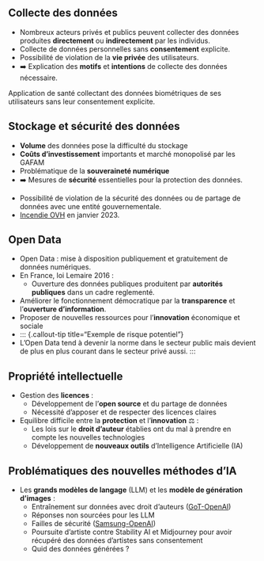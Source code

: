 ## Collecte des données

- Nombreux acteurs privés et publics peuvent collecter des données produites [**directement**]{.orange} ou [**indirectement**]{.orange} par les individus.
- Collecte de données personnelles sans [**consentement**]{.orange} explicite.
- Possibilité de violation de la [**vie privée**]{.orange} des utilisateurs.
- ➡️ Explication des [**motifs**]{.orange} et [**intentions**]{.orange} de collecte des données nécessaire.

::: {.callout-tip title="Exemple de risque potentiel"}
Application de santé collectant des données biométriques de ses utilisateurs sans leur consentement explicite.
:::

## Stockage et sécurité des données

- [**Volume**]{.orange} des données pose la difficulté du stockage
- [**Coûts d'investissement**]{.orange} importants et marché monopolisé par les GAFAM
- Problématique de la [**souveraineté numérique**]{.orange}
- ➡️ Mesures de [**sécurité**]{.orange} essentielles pour la protection des données.

::: {.callout-tip title="Exemple de risque potentiel"}
- Possibilité de violation de la sécurité des données ou de partage de données avec une entité gouvernementale.
- [Incendie OVH](https://fr.wikipedia.org/wiki/Incendie_du_centre_de_donn%C3%A9es_d%27OVHcloud_%C3%A0_Strasbourg) en janvier 2023.
:::

## Open Data

- Open Data : mise à disposition publiquement et gratuitement de données numériques.
- En France, loi Lemaire 2016 :
  - Ouverture des données publiques produitent par [**autorités publiques**]{.orange} dans un cadre reglementé.
- Améliorer le fonctionnement démocratique par la [**transparence**]{.orange} et l'[**ouverture d’information**]{.orange}.
- Proposer de nouvelles ressources pour l'[**innovation**]{.orange} économique et sociale
- 
 ::: {.callout-tip title="Exemple de risque potentiel"}
- L'Open Data tend à devenir la norme dans le secteur public mais devient de plus en plus courant dans le secteur privé aussi.
:::

## Propriété intellectuelle

- Gestion des [**licences**]{.orange} : 
    - Développement de l'[**open source**]{.blue2} et du partage de données
    - Nécessité d'apposer et de respecter des licences claires 

- Equilibre difficile entre la [**protection**]{.orange} et l'[**innovation**]{.orange} ⚖️ :
    - Les lois sur le [**droit d'auteur**]{.blue2} établies ont du mal à prendre en compte les nouvelles technologies
    - Développement de [**nouveaux outils**]{.blue2} d'Intelligence Artificielle (IA)

## Problématiques des nouvelles méthodes d'IA

- Les [**grands modèles de langage**]{.orange} (LLM) et les [**modèle de génération d'images**]{.orange} :
    - Entraînement sur données avec droit d'auteurs ([GoT-OpenAI](https://www.liberation.fr/economie/medias/droits-dauteur-lauteur-de-game-of-thrones-attaque-openai-et-chatgpt-en-justice-20230921_Y2CMN4CKKVCOLHRDNS7W6ZA2AA/))
    - Réponses non sourcées pour les LLM
    - Failles de sécurité ([Samsung-OpenAI](https://www.bloomberg.com/news/articles/2023-05-02/samsung-bans-chatgpt-and-other-generative-ai-use-by-staff-after-leak?embedded-checkout=true))
    - Poursuite d'artiste contre Stability AI et Midjourney pour avoir récupéré des données d'artistes sans consentement
    - Quid des données générées ?
